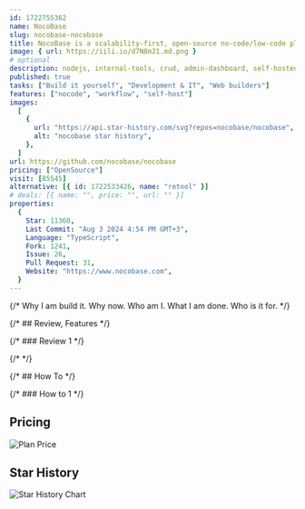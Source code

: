 ```yaml
---
id: 1722755362
name: NocoBase
slug: nocobase-nocobase
title: NocoBase is a scalability-first, open-source no-code/low-code platform for building business applications and enterprise solutions.
image: { url: https://iili.io/d7N8m21.md.png }
# optional
description: nodejs, internal-tools, crud, admin-dashboard, self-hosted, airtable, workflows, low-code, no-code, app-builder, internal-tool, nocode, low-code-development-platform, admin-panels, lowcode, no-code-platform, low-code-platform, low-code-development, no-code-framework, low-code-framework,  ,
published: true
tasks: ["Build it yourself", "Development & IT", "Web builders"]
features: ["nocode", "workflow", "self-host"]
images:
  [
    {
      url: "https://api.star-history.com/svg?repos=nocobase/nocobase",
      alt: "nocobase star history",
    },
  ]
url: https://github.com/nocobase/nocobase
pricing: ["OpenSource"]
visit: [85545]
alternative: [{ id: 1722533426, name: "retool" }]
# deals: [{ name: "", price: "", url: "" }]
properties:
  {
    Star: 11360,
    Last Commit: "Aug 3 2024 4:54 PM GMT+3",
    Language: "TypeScript",
    Fork: 1241,
    Issue: 26,
    Pull Request: 31,
    Website: "https://www.nocobase.com",
  }
---
```


{/* Why I am build it. Why now. Who am I. What I am done. Who is it for. */}

{/* ## Review, Features */}

{/* ### Review 1 */}

{/* <DetailYoutube videoId="" startTime={0} /> */}

{/* ## How To */}

{/* ### How to 1 */}

## Pricing

<Img
  src="https://p140.p3.n0.cdn.zight.com/items/o0uLrmm8/ec120bb2-7ba5-44a0-98ab-0aa1e0bf8c52.jpg"
  alt="Plan Price"
/>

## Star History

![Star History Chart](https://api.star-history.com/svg?repos=nocobase/nocobase)
